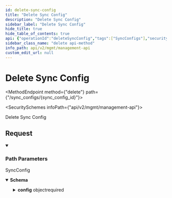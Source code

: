 ```yaml
---
id: delete-sync-config
title: "Delete Sync Config"
description: "Delete Sync Config"
sidebar_label: "Delete Sync Config"
hide_title: true
hide_table_of_contents: true
api: {"operationId":"deleteSyncConfig","tags":["SyncConfigs"],"security":[{"x-api-key":[]}],"responses":{"200":{"description":"SyncConfig","content":{"application/json":{"schema":{"type":"object","properties":{"id":{"type":"string","example":"465fdcb7-26b4-4090-894c-67cab41022bb"},"application_id":{"type":"string","example":"9572d08b-f19f-48cc-a992-1eb7031d3f6a"},"destination_id":{"type":"string","example":"6e7baa88-84dd-4dbc-902a-14522c2984eb"},"provider_id":{"type":"string","example":"7f72ec07-e5c1-47fd-8cf5-e71dd13873af"},"config":{"type":"object","properties":{"default_config":{"type":"object","description":"Configuration options for \"how\" to sync.","properties":{"period_ms":{"type":"integer","minimum":60000,"example":60000,"description":"The period (in milliseconds) to run the sync."},"strategy":{"type":"string","enum":["full then incremental","full only"],"description":"\\\"full then incremental\\\" will run a full sync on the first run, then incremental syncs. \\\"full only\\\" will run a full sync on every run."},"auto_start_on_connection":{"type":"boolean","description":"If true, the sync will start automatically when the connection is created.\nDefault: true\n"}},"required":["period_ms","strategy"]},"common_objects":{"description":"A list of Supaglue objects to be synced.","type":"array","items":{"type":"object","properties":{"object":{"type":"string","description":"The Supaglue object name","example":"contact"}},"required":["object"]}},"standard_objects":{"description":"A list of case-sensitive Provider objects to be synced.","type":"array","items":{"type":"object","properties":{"object":{"type":"string","description":"The Provider object name (case sensitive)","example":"Contact"}},"required":["object"]}},"entities":{"type":"array","items":{"type":"object","properties":{"entity_id":{"type":"string","example":"3a82409f-c98f-4d25-bbd8-3335de3f12cc"}},"required":["entity_id"]}}},"required":["default_config"],"title":"sync_config_data"}},"required":["id","application_id","destination_id","provider_id","config"],"title":"sync_config"}}}}},"description":"Delete Sync Config","parameters":[{"name":"sync_config_id","in":"path","required":true,"schema":{"type":"string","example":"d583ec72-55d4-4f35-9668-f6c759674cc1"}}],"method":"delete","path":"/sync_configs/{sync_config_id}","servers":[{"url":"https://api.supaglue.io/mgmt/v2","description":"Supaglue API"}],"securitySchemes":{"x-api-key":{"type":"apiKey","name":"x-api-key","in":"header","description":"API key to allow developers to access the API"}},"info":{"version":"0.16.7","title":"Management API","contact":{"name":"Supaglue","email":"docs@supaglue.com","url":"https://supaglue.com"},"description":"#### Introduction\n\nWelcome to the Management API documentation. You can use this API to manage customer integrations and connections.\n\n[![Run in Postman](https://run.pstmn.io/button.svg)](https://www.postman.com/supaglue/workspace/supaglue-public/overview)\n\n#### Base API URL\n\n```\nhttps://api.supaglue.io/mgmt/v2\n```\n"},"postman":{"name":"Delete Sync Config","description":{"type":"text/plain"},"url":{"path":["sync_configs",":sync_config_id"],"host":["{{baseUrl}}"],"query":[],"variable":[{"disabled":false,"description":{"content":"(Required) ","type":"text/plain"},"type":"any","value":"","key":"sync_config_id"}]},"header":[{"key":"Accept","value":"application/json"}],"method":"DELETE","auth":{"type":"apikey","apikey":[{"type":"any","value":"x-api-key","key":"key"},{"type":"any","value":"<API Key>","key":"value"},{"type":"any","value":"header","key":"in"}]}}}
sidebar_class_name: "delete api-method"
info_path: api/v2/mgmt/management-api
custom_edit_url: null
---
```



<h1 className={"openapi__heading"}>Delete Sync Config</h1>

<MethodEndpoint method={"delete"} path={"/sync_configs/{sync_config_id}"}></MethodEndpoint>

<SecuritySchemes infoPath={"api/v2/mgmt/management-api"}></SecuritySchemes>



Delete Sync Config

## Request

<details style={{"marginBottom":"1rem"}} className={"openapi-markdown__details"} data-collapsed={false} open={true}><summary style={{}}><h3 className={"openapi-markdown__details-summary-header-params"}>Path Parameters</h3></summary><div><ul><ParamsItem className={"paramsItem"} param={{"name":"sync_config_id","in":"path","required":true,"schema":{"type":"string","example":"d583ec72-55d4-4f35-9668-f6c759674cc1"}}}></ParamsItem></ul></div></details><div><div><ApiTabs><TabItem label={"200"} value={"200"}><div>

SyncConfig

</div><div><MimeTabs className={"openapi-tabs__mime"} schemaType={"response"}><TabItem label={"application/json"} value={"application/json"}><SchemaTabs className={"openapi-tabs__schema"}><TabItem label={"Schema"} value={"Schema"}><details style={{}} className={"openapi-markdown__details response"} data-collapsed={false} open={true}><summary style={{}} className={"openapi-markdown__details-summary-response"}><strong>Schema</strong></summary><div style={{"textAlign":"left","marginLeft":"1rem"}}></div><ul style={{"marginLeft":"1rem"}}><SchemaItem collapsible={false} name={"id"} required={true} schemaName={"string"} qualifierMessage={undefined} schema={{"type":"string","example":"465fdcb7-26b4-4090-894c-67cab41022bb"}}></SchemaItem><SchemaItem collapsible={false} name={"application_id"} required={true} schemaName={"string"} qualifierMessage={undefined} schema={{"type":"string","example":"9572d08b-f19f-48cc-a992-1eb7031d3f6a"}}></SchemaItem><SchemaItem collapsible={false} name={"destination_id"} required={true} schemaName={"string"} qualifierMessage={undefined} schema={{"type":"string","example":"6e7baa88-84dd-4dbc-902a-14522c2984eb"}}></SchemaItem><SchemaItem collapsible={false} name={"provider_id"} required={true} schemaName={"string"} qualifierMessage={undefined} schema={{"type":"string","example":"7f72ec07-e5c1-47fd-8cf5-e71dd13873af"}}></SchemaItem><SchemaItem collapsible={true} className={"schemaItem"}><details style={{}} className={"openapi-markdown__details"}><summary style={{}}><span className={"openapi-schema__container"}><strong className={"openapi-schema__property"}>config</strong><span className={"openapi-schema__name"}> object</span><span className={"openapi-schema__divider"}></span><span className={"openapi-schema__required"}>required</span></span></summary><div style={{"marginLeft":"1rem"}}><SchemaItem collapsible={true} className={"schemaItem"}><details style={{}} className={"openapi-markdown__details"}><summary style={{}}><span className={"openapi-schema__container"}><strong className={"openapi-schema__property"}>default_config</strong><span className={"openapi-schema__name"}> object</span><span className={"openapi-schema__divider"}></span><span className={"openapi-schema__required"}>required</span></span></summary><div style={{"marginLeft":"1rem"}}><div style={{"marginTop":".5rem","marginBottom":".5rem"}}>

Configuration options for "how" to sync.

</div><SchemaItem collapsible={false} name={"period_ms"} required={true} schemaName={"integer"} qualifierMessage={"**Possible values:** `>= 60000`"} schema={{"type":"integer","minimum":60000,"example":60000,"description":"The period (in milliseconds) to run the sync."}}></SchemaItem><SchemaItem collapsible={false} name={"strategy"} required={true} schemaName={"string"} qualifierMessage={"**Possible values:** [`full then incremental`, `full only`]"} schema={{"type":"string","enum":["full then incremental","full only"],"description":"\\\"full then incremental\\\" will run a full sync on the first run, then incremental syncs. \\\"full only\\\" will run a full sync on every run."}}></SchemaItem><SchemaItem collapsible={false} name={"auto_start_on_connection"} required={false} schemaName={"boolean"} qualifierMessage={undefined} schema={{"type":"boolean","description":"If true, the sync will start automatically when the connection is created.\nDefault: true\n"}}></SchemaItem></div></details></SchemaItem><SchemaItem collapsible={true} className={"schemaItem"}><details style={{}} className={"openapi-markdown__details"}><summary style={{}}><span className={"openapi-schema__container"}><strong className={"openapi-schema__property"}>common_objects</strong><span className={"openapi-schema__name"}> object[]</span></span></summary><div style={{"marginLeft":"1rem"}}><div style={{"marginTop":".5rem","marginBottom":".5rem"}}>

A list of Supaglue objects to be synced.

</div><li><div style={{"fontSize":"var(--ifm-code-font-size)","opacity":"0.6","marginLeft":"-.5rem","paddingBottom":".5rem"}}>Array [</div></li><SchemaItem collapsible={false} name={"object"} required={true} schemaName={"string"} qualifierMessage={undefined} schema={{"type":"string","description":"The Supaglue object name","example":"contact"}}></SchemaItem><li><div style={{"fontSize":"var(--ifm-code-font-size)","opacity":"0.6","marginLeft":"-.5rem"}}>]</div></li></div></details></SchemaItem><SchemaItem collapsible={true} className={"schemaItem"}><details style={{}} className={"openapi-markdown__details"}><summary style={{}}><span className={"openapi-schema__container"}><strong className={"openapi-schema__property"}>standard_objects</strong><span className={"openapi-schema__name"}> object[]</span></span></summary><div style={{"marginLeft":"1rem"}}><div style={{"marginTop":".5rem","marginBottom":".5rem"}}>

A list of case-sensitive Provider objects to be synced.

</div><li><div style={{"fontSize":"var(--ifm-code-font-size)","opacity":"0.6","marginLeft":"-.5rem","paddingBottom":".5rem"}}>Array [</div></li><SchemaItem collapsible={false} name={"object"} required={true} schemaName={"string"} qualifierMessage={undefined} schema={{"type":"string","description":"The Provider object name (case sensitive)","example":"Contact"}}></SchemaItem><li><div style={{"fontSize":"var(--ifm-code-font-size)","opacity":"0.6","marginLeft":"-.5rem"}}>]</div></li></div></details></SchemaItem><SchemaItem collapsible={true} className={"schemaItem"}><details style={{}} className={"openapi-markdown__details"}><summary style={{}}><span className={"openapi-schema__container"}><strong className={"openapi-schema__property"}>entities</strong><span className={"openapi-schema__name"}> object[]</span></span></summary><div style={{"marginLeft":"1rem"}}><li><div style={{"fontSize":"var(--ifm-code-font-size)","opacity":"0.6","marginLeft":"-.5rem","paddingBottom":".5rem"}}>Array [</div></li><SchemaItem collapsible={false} name={"entity_id"} required={true} schemaName={"string"} qualifierMessage={undefined} schema={{"type":"string","example":"3a82409f-c98f-4d25-bbd8-3335de3f12cc"}}></SchemaItem><li><div style={{"fontSize":"var(--ifm-code-font-size)","opacity":"0.6","marginLeft":"-.5rem"}}>]</div></li></div></details></SchemaItem></div></details></SchemaItem></ul></details></TabItem><TabItem label={"Example (from schema)"} value={"Example (from schema)"}><ResponseSamples responseExample={"{\n  \"id\": \"465fdcb7-26b4-4090-894c-67cab41022bb\",\n  \"application_id\": \"9572d08b-f19f-48cc-a992-1eb7031d3f6a\",\n  \"destination_id\": \"6e7baa88-84dd-4dbc-902a-14522c2984eb\",\n  \"provider_id\": \"7f72ec07-e5c1-47fd-8cf5-e71dd13873af\",\n  \"config\": {\n    \"default_config\": {\n      \"period_ms\": 60000,\n      \"strategy\": \"full then incremental\",\n      \"auto_start_on_connection\": true\n    },\n    \"common_objects\": [\n      {\n        \"object\": \"contact\"\n      }\n    ],\n    \"standard_objects\": [\n      {\n        \"object\": \"Contact\"\n      }\n    ],\n    \"entities\": [\n      {\n        \"entity_id\": \"3a82409f-c98f-4d25-bbd8-3335de3f12cc\"\n      }\n    ]\n  }\n}"} language={"json"}></ResponseSamples></TabItem></SchemaTabs></TabItem></MimeTabs></div></TabItem></ApiTabs></div></div>
      